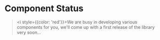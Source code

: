 
<Meta title="Get started/Component Status" />

# Component Status

> <i style={{color: 'red'}}>We are busy in developing various components for you, we'll come up with a first release of the library very soon...</i>

